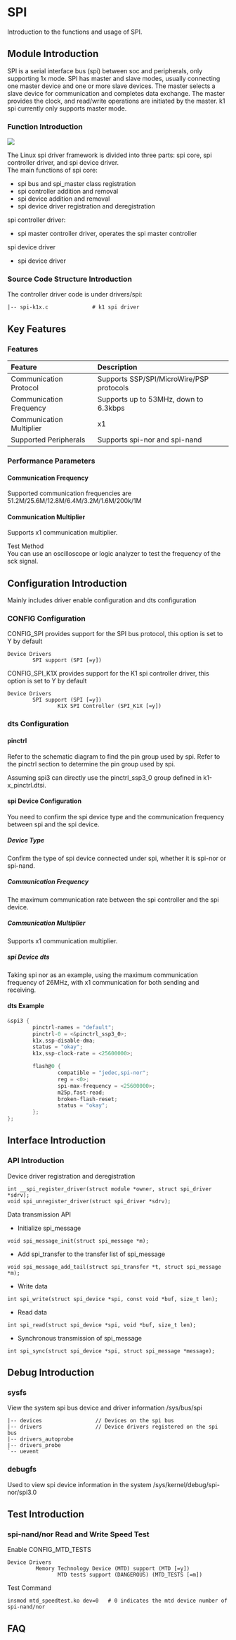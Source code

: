 # SPI

Introduction to the functions and usage of SPI.

## Module Introduction

SPI is a serial interface bus (spi) between soc and peripherals, only supporting 1x mode. SPI has master and slave modes, usually connecting one master device and one or more slave devices. The master selects a slave device for communication and completes data exchange. The master provides the clock, and read/write operations are initiated by the master. k1 spi currently only supports master mode.

### Function Introduction

![](static/linux_spi.png)  

The Linux spi driver framework is divided into three parts: spi core, spi controller driver, and spi device driver.  
The main functions of spi core:

- spi bus and spi_master class registration  
- spi controller addition and removal  
- spi device addition and removal  
- spi device driver registration and deregistration  

spi controller driver:

- spi master controller driver, operates the spi master controller

spi device driver

- spi device driver

### Source Code Structure Introduction

The controller driver code is under drivers/spi:  

```
|-- spi-k1x.c              # k1 spi driver
```

## Key Features

### Features

| Feature | Description |
| :-----| :----|
| Communication Protocol | Supports SSP/SPI/MicroWire/PSP protocols |
| Communication Frequency | Supports up to 53MHz, down to 6.3kbps |
| Communication Multiplier | x1 | 
| Supported Peripherals | Supports spi-nor and spi-nand | 

### Performance Parameters

#### Communication Frequency

Supported communication frequencies are 51.2M/25.6M/12.8M/6.4M/3.2M/1.6M/200k/1M

#### Communication Multiplier

Supports x1 communication multiplier.

Test Method  
You can use an oscilloscope or logic analyzer to test the frequency of the sck signal.

## Configuration Introduction

Mainly includes driver enable configuration and dts configuration

### CONFIG Configuration

CONFIG_SPI provides support for the SPI bus protocol, this option is set to Y by default
```
Device Drivers
        SPI support (SPI [=y])
```

CONFIG_SPI_K1X provides support for the K1 spi controller driver, this option is set to Y by default
```
Device Drivers
        SPI support (SPI [=y])
                K1X SPI Controller (SPI_K1X [=y])

```

### dts Configuration

#### pinctrl

Refer to the schematic diagram to find the pin group used by spi. Refer to the pinctrl section to determine the pin group used by spi.

Assuming spi3 can directly use the pinctrl_ssp3_0 group defined in k1-x_pinctrl.dtsi.

#### spi Device Configuration

You need to confirm the spi device type and the communication frequency between spi and the spi device.

##### Device Type

Confirm the type of spi device connected under spi, whether it is spi-nor or spi-nand.

##### Communication Frequency

The maximum communication rate between the spi controller and the spi device.  

##### Communication Multiplier

Supports x1 communication multiplier.

##### spi Device dts

Taking spi nor as an example, using the maximum communication frequency of 26MHz, with x1 communication for both sending and receiving.

#### dts Example
```c
&spi3 {
        pinctrl-names = "default";
        pinctrl-0 = <&pinctrl_ssp3_0>;
        k1x,ssp-disable-dma;
        status = "okay";
        k1x,ssp-clock-rate = <25600000>;

        flash@0 {
                compatible = "jedec,spi-nor";
                reg = <0>;
                spi-max-frequency = <25600000>;
                m25p,fast-read;
                broken-flash-reset;
                status = "okay";
        };
};
```

## Interface Introduction

### API Introduction

Device driver registration and deregistration

```
int __spi_register_driver(struct module *owner, struct spi_driver *sdrv);  
void spi_unregister_driver(struct spi_driver *sdrv);
```

Data transmission API

- Initialize spi_message

```
void spi_message_init(struct spi_message *m);
```

- Add spi_transfer to the transfer list of spi_message

```
void spi_message_add_tail(struct spi_transfer *t, struct spi_message *m);
```

- Write data

```
int spi_write(struct spi_device *spi, const void *buf, size_t len);
```

- Read data

```
int spi_read(struct spi_device *spi, void *buf, size_t len);
```

- Synchronous transmission of spi_message

```
int spi_sync(struct spi_device *spi, struct spi_message *message);
```

## Debug Introduction

### sysfs

View the system spi bus device and driver information
/sys/bus/spi

```
|-- devices                 // Devices on the spi bus
|-- drivers                 // Device drivers registered on the spi bus
|-- drivers_autoprobe
|-- drivers_probe
`-- uevent
```

### debugfs

Used to view spi device information in the system
/sys/kernel/debug/spi-nor/spi3.0

## Test Introduction

### spi-nand/nor Read and Write Speed Test

Enable CONFIG_MTD_TESTS

```
Device Drivers
         Memory Technology Device (MTD) support (MTD [=y])
                MTD tests support (DANGEROUS) (MTD_TESTS [=m])   
```

Test Command

```
insmod mtd_speedtest.ko dev=0   # 0 indicates the mtd device number of spi-nand/nor
```

## FAQ
